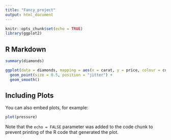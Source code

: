 ```yaml
---
title: "Fancy_project"
output: html_document
---
```


```r
knitr::opts_chunk$set(echo = TRUE)
library(ggplot2)

```

## R Markdown

```r
summary(diamonds)

ggplot(data = diamonds, mapping = aes(x = carat, y = price, colour = cut)) +
  geom_point(size = 0.5, position = "jitter") +
  geom_smooth()

```

## Including Plots

You can also embed plots, for example:

```r
plot(pressure)
```

Note that the `echo = FALSE` parameter was added to the code chunk to prevent printing of the R code that generated the plot.
